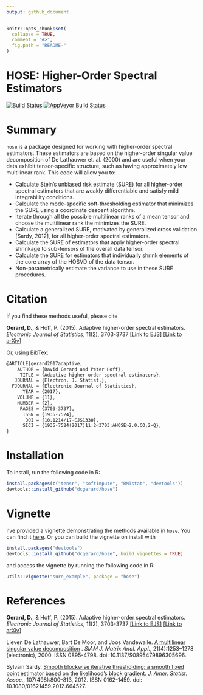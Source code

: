 ```yaml
---
output: github_document
---
```


<!-- README.md is generated from README.Rmd. Please edit that file -->

```r
knitr::opts_chunk$set(
  collapse = TRUE,
  comment = "#>",
  fig.path = "README-"
)
```
# HOSE: Higher-Order Spectral Estimators
[![Build Status](https://travis-ci.org/dcgerard/hose.svg?branch=master)](https://travis-ci.org/dcgerard/hose)
[![AppVeyor Build Status](https://ci.appveyor.com/api/projects/status/github/dcgerard/hose?branch=master&svg=true)](https://ci.appveyor.com/project/dcgerard/hose)
<!-- [![License: GPL v3](https://img.shields.io/badge/License-GPL%20v3-blue.svg)](http://www.gnu.org/licenses/gpl-3.0) -->

# Summary
`hose` is a package designed for working with higher-order spectral estimators. These estimators are based on the higher-order singular value decomposition of De Lathauwer et. al. (2000) and are useful when your data exhibit tensor-specific structure, such as having approximately low multilinear rank. This code will allow you to:

* Calculate Stein's unbiased risk estimate (SURE) for all higher-order spectral estimators that are weakly differentiable and satisfy mild integrability conditions.
* Calculate the mode-specific soft-thresholding estimator that minimizes the SURE using a coordinate descent algorithm.
* Iterate through all the possible multilinear ranks of a mean tensor and choose the multilinear rank the minimizes the SURE.
* Calculate a generalized SURE, motivated by generalized cross validation [Sardy, 2012], for all higher-order spectral estimators.
* Calculate the SURE of estimators that apply higher-order spectral shrinkage to sub-tensors of the overall data tensor.
* Calculate the SURE for estimators that individually shrink elements of the core array of the HOSVD of the data tensor.
* Non-parametrically estimate the variance to use in these SURE procedures.

# Citation

If you find these methods useful, please cite

**Gerard, D.**, & Hoff, P. (2015). Adaptive higher-order spectral estimators. *Electronic Journal of Statistics*, 11(2), 3703-3737 [[Link to EJS]](http://dx.doi.org/10.1214/17-EJS1330) [[Link to arXiv]](https://arxiv.org/abs/1505.02114)

Or, using BibTex:

``` tex
@ARTICLE{gerard2017adaptive,
    AUTHOR = {David Gerard and Peter Hoff},
     TITLE = {Adaptive higher-order spectral estimators},
   JOURNAL = {Electron. J. Statist.},
  FJOURNAL = {Electronic Journal of Statistics},
      YEAR = {2017},
    VOLUME = {11},
    NUMBER = {2},
     PAGES = {3703-3737},
      ISSN = {1935-7524},
       DOI = {10.1214/17-EJS1330},
      SICI = {1935-7524(2017)11:2<3703:AHOSE>2.0.CO;2-Q},
}
```

# Installation
To install, run the following code in R:

```r
install.packages(c("tensr", "softImpute", "RMTstat", "devtools"))
devtools::install_github("dcgerard/hose")
```

# Vignette

I've provided a vignette demonstrating the methods available in `hose`. You can find it [here](http://dcgerard.github.io/code/sure_example.html). Or you can build the vignette on
install with

```r
install.packages("devtools")
devtools::install_github("dcgerard/hose", build_vignettes = TRUE)
```

and access the vignette by running the following code in R:

```r
utils::vignette("sure_example", package = "hose")
```

# References
**Gerard, D.**, & Hoff, P. (2015). Adaptive higher-order spectral estimators. *Electronic Journal of Statistics*, 11(2), 3703-3737 [[Link to EJS]](http://dx.doi.org/10.1214/17-EJS1330) [[Link to arXiv]](https://arxiv.org/abs/1505.02114)

Lieven De Lathauwer, Bart De Moor, and Joos Vandewalle. [A multilinear singular value decomposition](http://epubs.siam.org/doi/abs/10.1137/S0895479896305696) . *SIAM J. Matrix Anal. Appl.*, 21(4):1253–1278 (electronic), 2000. ISSN 0895-4798. doi: 10.1137/S0895479896305696.

Sylvain Sardy. [Smooth blockwise iterative thresholding: a smooth fixed point estimator based on the likelihood’s block gradient](http://dx.doi.org/10.1080/01621459.2012.664527). *J. Amer. Statist. Assoc.*, 107(498):800–813, 2012. ISSN 0162-1459. doi: 10.1080/01621459.2012.664527.
